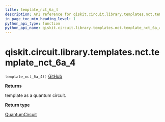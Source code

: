 ```yaml
---
title: template_nct_6a_4
description: API reference for qiskit.circuit.library.templates.nct.template_nct_6a_4
in_page_toc_min_heading_level: 1
python_api_type: function
python_api_name: qiskit.circuit.library.templates.nct.template_nct_6a_4
---
```


# qiskit.circuit.library.templates.nct.template\_nct\_6a\_4

<span id="qiskit.circuit.library.templates.nct.template_nct_6a_4" />

`template_nct_6a_4()` [GitHub](https://github.com/qiskit/qiskit/tree/stable/0.18/qiskit/circuit/library/templates/nct/template_nct_6a_4.py "view source code")

**Returns**

template as a quantum circuit.

**Return type**

[QuantumCircuit](qiskit.circuit.QuantumCircuit "qiskit.circuit.QuantumCircuit")

